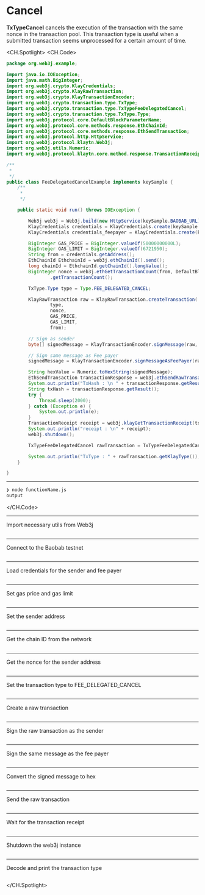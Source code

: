 # Cancel
**TxTypeCancel** cancels the execution of the transaction with the same nonce in the transaction pool. This transaction type is useful when a submitted transaction seems unprocessed for a certain amount of time.


<CH.Spotlight>
<CH.Code>

```java FeeDelegatedCancel.java
package org.web3j.example;

import java.io.IOException;
import java.math.BigInteger;
import org.web3j.crypto.KlayCredentials;
import org.web3j.crypto.KlayRawTransaction;
import org.web3j.crypto.KlayTransactionEncoder;
import org.web3j.crypto.transaction.type.TxType;
import org.web3j.crypto.transaction.type.TxTypeFeeDelegatedCancel;
import org.web3j.crypto.transaction.type.TxType.Type;
import org.web3j.protocol.core.DefaultBlockParameterName;
import org.web3j.protocol.core.methods.response.EthChainId;
import org.web3j.protocol.core.methods.response.EthSendTransaction;
import org.web3j.protocol.http.HttpService;
import org.web3j.protocol.klaytn.Web3j;
import org.web3j.utils.Numeric;
import org.web3j.protocol.klaytn.core.method.response.TransactionReceipt;

/**
 * 
 */
public class FeeDelegatedCancelExample implements keySample {
    /**
     * 
     */

    public static void run() throws IOException {

        Web3j web3j = Web3j.build(new HttpService(keySample.BAOBAB_URL));
        KlayCredentials credentials = KlayCredentials.create(keySample.LEGACY_KEY_privkey);
        KlayCredentials credentials_feepayer = KlayCredentials.create(keySample.LEGACY_KEY_FEEPAYER_privkey);

        BigInteger GAS_PRICE = BigInteger.valueOf(50000000000L);
        BigInteger GAS_LIMIT = BigInteger.valueOf(6721950);
        String from = credentials.getAddress();
        EthChainId EthchainId = web3j.ethChainId().send();
        long chainId = EthchainId.getChainId().longValue();
        BigInteger nonce = web3j.ethGetTransactionCount(from, DefaultBlockParameterName.LATEST).send()
                .getTransactionCount();

        TxType.Type type = Type.FEE_DELEGATED_CANCEL;

        KlayRawTransaction raw = KlayRawTransaction.createTransaction(
                type,
                nonce,
                GAS_PRICE,
                GAS_LIMIT,
                from);

        // Sign as sender
        byte[] signedMessage = KlayTransactionEncoder.signMessage(raw, chainId, credentials);

        // Sign same message as Fee payer
        signedMessage = KlayTransactionEncoder.signMessageAsFeePayer(raw, chainId, credentials_feepayer);

        String hexValue = Numeric.toHexString(signedMessage);
        EthSendTransaction transactionResponse = web3j.ethSendRawTransaction(hexValue).send();
        System.out.println("TxHash : \n " + transactionResponse.getResult());
        String txHash = transactionResponse.getResult();
        try {
            Thread.sleep(2000);
        } catch (Exception e) {
            System.out.println(e);
        }
        TransactionReceipt receipt = web3j.klayGetTransactionReceipt(txHash).send().getResult();
        System.out.println("receipt : \n" + receipt);
        web3j.shutdown();

        TxTypeFeeDelegatedCancel rawTransaction = TxTypeFeeDelegatedCancel.decodeFromRawTransaction(signedMessage);

        System.out.println("TxType : " + rawTransaction.getKlayType());
    }

}
```




---
```zsh output
❯ node functionName.js
output
```
</CH.Code>


---
Import necessary utils from Web3j

```java FeeDelegatedCancel.java focus=1:17

```
---
Connect to the Baobab testnet


```java FeeDelegatedCancel.java focus=29

```
---

Load credentials for the sender and fee payer

```java FeeDelegatedCancel.java focus=30:31

```
---
Set gas price and gas limit


```java FeeDelegatedCancel.java focus=33:34

```
---
Set the sender address


```java FeeDelegatedCancel.java focus=35

```
---
Get the chain ID from the network


```java FeeDelegatedCancel.java focus=37

```
---
Get the nonce for the sender address


```java FeeDelegatedCancel.java focus=38:39

```
---
Set the transaction type to FEE_DELEGATED_CANCEL


```java FeeDelegatedCancel.java focus=41

```

---
Create a raw transaction


```java FeeDelegatedCancel.java focus=43:48

```
---
Sign the raw transaction as the sender


```java FeeDelegatedCancel.java focus=50:51

```
---
Sign the same message as the fee payer


```java FeeDelegatedCancel.java focus=53:54

```
---
Convert the signed message to hex


```java FeeDelegatedCancel.java focus=56

```
---
Send the raw transaction


```java FeeDelegatedCancel.java focus=57:58

```
---
Wait for the transaction receipt


```java FeeDelegatedCancel.java focus=59:66

```
---

Shutdown the web3j instance

```java FeeDelegatedCancel.java focus=67

```
---

Decode and print the transaction type

```java FeeDelegatedCancel.java focus=69:71

```


</CH.Spotlight>
